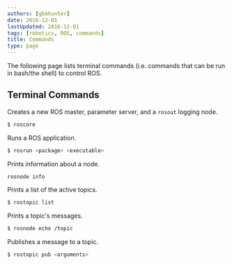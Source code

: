 ```yaml
---
authors: [gbmhunter]
date: 2016-12-01
lastUpdated: 2016-12-01
tags: [robotics, ROS, commands]
title: Commands
type: page
---
```


The following page lists terminal commands (i.e. commands that can be run in bash/the shell) to control ROS.

## Terminal Commands

Creates a new ROS master, parameter server, and a `rosout` logging node.

```sh    
$ roscore
```

Runs a ROS application.

```sh
$ rosrun <package> <executable> 
```

Prints information about a node.

```sh    
rosnode info
```

Prints a list of the active topics.

```sh    
$ rostopic list
```

Prints a topic's messages.

```sh    
$ rosnode echo /topic
```

Publishes a message to a topic.

```sh    
$ rostopic pub <arguments>
```
